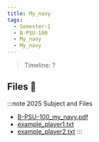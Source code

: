 ```yaml
---
title: My_navy
tags:
  - Semester-1
  - B-PSU-100
  - My_navy
  - My_navy
---
```

> Timeline: ?


## Files 📂

:::note 2025 Subject and Files
- [B-PSU-100_my_navy.pdf](https://github.com/Studio-17/Epitech-Subjects/raw/main/Semester-1/B-PSU-100/My_navy/My_navy/B-PSU-100_my_navy.pdf)
- [example_player1.txt](https://github.com/Studio-17/Epitech-Subjects/raw/main/Semester-1/B-PSU-100/My_navy/My_navy/example_player1.txt)
- [example_player2.txt](https://github.com/Studio-17/Epitech-Subjects/raw/main/Semester-1/B-PSU-100/My_navy/My_navy/example_player2.txt)
:::


